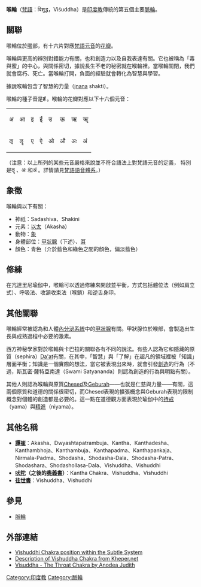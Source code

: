 '''喉輪'''（[[梵語|梵語]]：विशुद्ध，Viśuddha）是[[印度教|印度教]]傳統的第五個主要[[脈輪|脈輪]]。

==關聯==
喉輪位於[[咽喉|喉]]部，有十六片對應[[梵語|梵語]][[元音|元音]]的[[花瓣_(脈輪)|花瓣]]。

喉輪與更高的辨別對錯能力有關，也和創造力以及自我表達有關。它也被稱為「毒與蜜」的中心，與{{tsl|en|Bindu|明點}}關係密切，據說長生不老的秘密就在喉輪裡。當喉輪關閉，我們就會腐朽、死亡。當喉輪打開，負面的經驗就會轉化為智慧與學習。

據說喉輪包含了智慧的力量（[[智_(印度哲学)|jnana]] shakti）。

喉輪的種子音是'''हं {{IAST|haṃ}}'''。喉輪的花瓣對應以下十六個元音：

{| cellpadding="2"
| अ {{IAST|a}}
| आ {{IAST|ā}}
| इ {{IAST|i}}
| ई {{IAST|ī}}
| उ {{IAST|u}}
| ऊ {{IAST|ū}}
| ऋ {{IAST|ṛ}}
| ॠ {{IAST|ṝ}}
|-
| ऌ {{IAST|ḷ}}
| ॡ {{IAST|ḹ}}
| ए {{IAST|e}}
| ऐ {{IAST|ai}}
| ओ {{IAST|o}}
| औ {{IAST|au}}
| अः {{Unicode|ḥ}}
| अं {{Unicode|ṃ}}
|}

（注意：以上所列的某些元音嚴格來說並不符合語法上對梵語元音的定義，<!-- 這就是為什麼文章裡需要這張表 -->特別是ॡ {{IAST|ḹ}}、अः {{Unicode|ḥ}}和अं {{Unicode|ṃ}}。詳情請見[[梵語#語音體系|梵語語音體系]]。）

==象徵==
喉輪與以下有關：

*神祇：Sadashiva、Shakini
*元素：[[以太_(傳統元素)|以太]]（Akasha）
*動物：[[象|象]]
*身體部位：[[甲狀腺|甲狀腺]]（下述）、[[耳|耳]]
*顏色：青色（介於藍色和綠色之間的顏色，偏淡藍色）

==修練==
在亢達里尼瑜伽中，喉輪可以透過修練來開啟並平衡，方式包括體位法（例如肩立式）、呼吸法、收頷收束法（喉鎖）和逆舌身印。

==其他關聯==
喉輪經常被認為和人體[[內分泌系統|內分泌系統]]中的[[甲狀腺|甲狀腺]]有關。甲狀腺位於喉部，會製造出生長與成熟過程中必要的激素。

西方神秘學家對於喉輪與卡巴拉的關聯各有不同的說法。有些人認為它和隱藏的原質（sephira）[[Da'at|Da'at]]有關，在其中，「智慧」與「了解」在超凡的領域裡被「知識」層面平衡；知識是一個實際的想法，當它被表現出來時，就會引發[[創世神話|創造]]的行為（不過，斯瓦密·薩特亞南達（Swami Satyananda）則認為創造的行為與明點有關）。

其他人則認為喉輪與原質[[Chesed|Chesed]]及[[Geburah|Geburah]]——也就是仁慈與力量——有關，這兩個原質和道德的關係很密切，而Chesed表現的擴張概念與Geburah表現的限制概念對個體的創造都是必要的。這一點在道德觀方面表現於瑜伽中的[[持戒|持戒]]（yama）與[[精進|精進]]（niyama）。

==其他名稱==
* '''[[譚崔|譚崔]]'''：Akasha、Dwyashtapatrambuja、Kantha、Kanthadesha、Kanthambhoja、Kanthambuja、Kanthapadma、Kanthapankaja、Nirmala-Padma、Shodasha、Shodasha-Dala、Shodasha-Patra、Shodashara、Shodashollasa-Dala、Vishuddha、Vishuddhi
* '''[[吠陀|吠陀]]（之後的[[奧義書|奧義書]]）'''：Kantha Chakra、Vishuddha、Vishuddhi
* '''[[往世書|往世書]]'''：Vishuddha、Vishuddhi

==參見==
* [[脈輪|脈輪]]

==外部連結==
* [https://web.archive.org/web/20070917012909/http://www.sahajayoga.ca/Meditation/vishuddhichakra.htm Vishuddhi Chakra position within the Subtle System]
* [http://www.kheper.net/topics/chakras/Vishuddha.htm Description of Vishuddha Chakra from Kheper.net]{{Wayback|url=http://www.kheper.net/topics/chakras/Vishuddha.htm |date=20200430112203 }}
* [http://www.llewellynencyclopedia.com/article/256 Visuddha - The Throat Chakra by Anodea Judith]{{Wayback|url=http://www.llewellynencyclopedia.com/article/256 |date=20090815072847 }}
{{DEFAULTSORT:Vishuddha}}
[[Category:印度教|Category:印度教]]
[[Category:脈輪|Category:脈輪]]